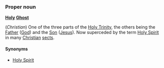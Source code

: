 ===Proper noun===
'''[[Holy]] [[Ghost]]'''

(''Christian'') One of the three parts of the [[Holy Trinity]], the others being the [[Father]] ([[God]]) and the [[Son]] ([[Jesus]]). Now superceded by the term [[Holy Spirit]] in many [[Christian]] [[sect]]s.

====Synonyms====
*[[Holy Spirit]]